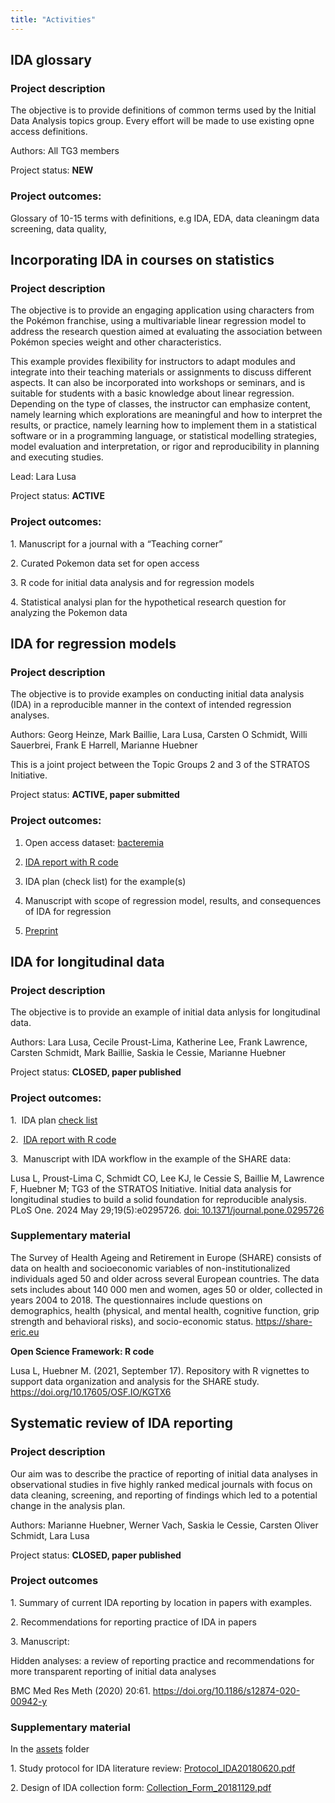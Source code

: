 ```yaml
---
title: "Activities"
---
```


## IDA glossary

### **Project description**

The objective is to provide definitions of common terms used by the Initial Data Analysis topics group. Every effort will be made to use existing opne access definitions.

Authors: All TG3 members

Project status: **NEW**

### **Project outcomes:**

Glossary of 10-15 terms with definitions, e.g IDA, EDA, data cleaningm data screening, data quality, 


## Incorporating IDA in courses on statistics

### **Project description**

The objective is to provide an engaging application using characters from the Pokémon franchise, using a multivariable linear regression model to address the research question aimed at evaluating the association between Pokémon species weight and other characteristics.

This example provides flexibility for instructors to adapt modules and integrate into their teaching materials or assignments to discuss different aspects. It can also be incorporated into workshops or seminars, and is suitable for students with a basic knowledge about linear regression. Depending on the type of classes, the instructor can emphasize content, namely learning which explorations are meaningful and how to interpret the results, or practice, namely learning how to implement them in a statistical software or in a programming language, or statistical modelling strategies, model evaluation and interpretation, or rigor and reproducibility in planning and executing studies. 

Lead: Lara Lusa

Project status: **ACTIVE**

### **Project outcomes:**

1.\ Manuscript for a journal with a "Teaching corner"

2.\ Curated Pokemon data set for open access

3.\ R code for initial data analysis and for regression models

4.\ Statistical analysi plan for the hypothetical research question for analyzing the Pokemon data




## IDA for regression models

### **Project description**

The objective is to provide examples on conducting initial data analysis (IDA) in a reproducible manner in the context of intended regression analyses.

Authors: Georg Heinze, Mark Baillie, Lara Lusa, Carsten O Schmidt, Willi Sauerbrei, Frank E Harrell, Marianne Huebner

This is a joint project between the Topic Groups 2 and 3 of the STRATOS Initiative.

Project status: **ACTIVE, paper submitted**

### **Project outcomes:**

1.  Open access dataset: [bacteremia](https://zenodo.org/records/7554815)

2.  [IDA report with R code](https://stratosida.github.io/regression-regrets/)

3.  IDA plan (check list) for the example(s)

4.  Manuscript with scope of regression model, results, and consequences of IDA for regression

5.  [Preprint](https://assets.researchsquare.com/files/rs-3580334/v1/b6c6d5fd-9a7e-4e81-a06e-9e647a52caf7.pdf)


## IDA for longitudinal data

### **Project description**

The objective is to provide an example of initial data anlysis for longitudinal data.

Authors: Lara Lusa, Cecile Proust-Lima, Katherine Lee, Frank Lawrence, Carsten Schmidt, Mark Baillie, Saskia le Cessie, Marianne Huebner

Project status: **CLOSED, paper published**

### **Project outcomes:**

1.\  IDA plan [check list](assets/IDAchecklist_long.pdf)

2.\  [IDA report with R code](https://stratosida.github.io/longitudinal/)

3.\  Manuscript with IDA workflow in the example of the SHARE data:

Lusa L, Proust-Lima C, Schmidt CO, Lee KJ, le Cessie S, Baillie M, Lawrence F, Huebner M; TG3 of the STRATOS Initiative. Initial data analysis for longitudinal studies to build a solid foundation for reproducible analysis. PLoS One. 2024 May 29;19(5):e0295726. [doi: 10.1371/journal.pone.0295726](https://doi.org/10.1371/journal.pone.0295726)


### **Supplementary material**

The Survey of Health Ageing and Retirement in Europe (SHARE) consists of data on health and socioeconomic variables of non-institutionalized individuals aged 50 and older across several European countries. The data sets includes about 140 000 men and women, ages 50 or older, collected in years 2004 to 2018. The questionnaires include questions on demographics, health (physical, and mental health, cognitive function, grip strength and behavioral risks), and socio-economic status. <https://share-eric.eu>

**Open Science Framework: R code**

Lusa L, Huebner M. (2021, September 17). Repository with R vignettes to support data organization and analysis for the SHARE study. <https://doi.org/10.17605/OSF.IO/KGTX6>

## Systematic review of IDA reporting

### **Project description**

Our aim was to describe the practice of reporting of initial data analyses in observational studies in five highly ranked medical journals with focus on data cleaning, screening, and reporting of findings which led to a potential change in the analysis plan.

Authors: Marianne Huebner, Werner Vach, Saskia le Cessie, Carsten Oliver Schmidt, Lara Lusa

Project status: **CLOSED, paper published**

### **Project outcomes**

1\. Summary of current IDA reporting by location in papers with examples.

2\. Recommendations for reporting practice of IDA in papers

3\. Manuscript:

Hidden analyses: a review of reporting practice and recommendations for more transparent reporting of initial data analyses

BMC Med Res Meth (2020) 20:61. <https://doi.org/10.1186/s12874-020-00942-y>

### **Supplementary material**

In the [assets](https://github.com/stratosida/stratosida.github.io/tree/main/assets/) folder 

1\. Study protocol for IDA literature review: [Protocol_IDA20180620.pdf](assets/Protocol_IDA20180620.pdf)

2\. Design of IDA collection form: [Collection_Form_20181129.pdf](assets/Collection_Form_20181129.pdf)

